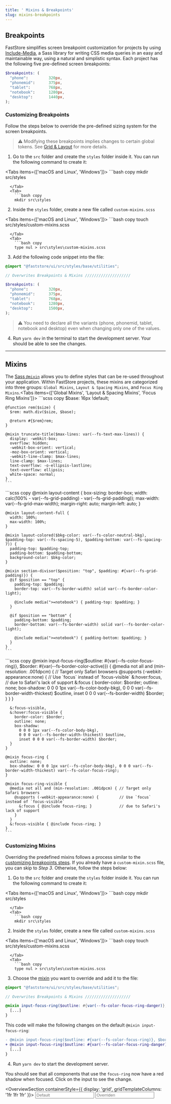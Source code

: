 ```yaml
---
title: ' Mixins & Breakpoints'
slug: mixins-breakpoints
---
```




## Breakpoints

FastStore simplifies screen breakpoint customization for projects by using [Include-Media](https://eduardoboucas.github.io/include-media/#features), a Sass library for writing CSS media queries in an easy and maintainable way, using a natural and simplistic syntax. Each project has the following five pre-defined screen breakpoints:

```scss
$breakpoints: (
  "phone":         320px,
  "phonemid":      375px,
  "tablet":        768px,
  "notebook":      1280px,
  "desktop":       1440px,
);
```

### Customizing Breakpoints

Follow the steps below to override the pre-defined sizing system for the screen breakpoints.

> ⚠️ Modifying these breakpoints implies changes to certain global tokens. See [Grid & Layout](/docs/global-tokens/grid-and-layout#breakpoints) for more details.

1. Go to the `src` folder and create the `styles` folder inside it. You can run the following command to create it:

<Tabs items={['macOS and Linux', 'Windows']}>
  <Tab>
    ```bash copy
    mkdir src/styles
```
  </Tab>
  <Tab>
    ```bash copy
    mkdir src\styles
```
  </Tab>
</Tabs>

2. Inside the `styles` folder, create a new file called `custom-mixins.scss`

<Tabs items={['macOS and Linux', 'Windows']}>
  <Tab>
    ```bash copy
    touch src/styles/custom-mixins.scss
```
  </Tab>
  <Tab>
    ```bash copy
    type nul > src\styles\custom-mixins.scss
```
  </Tab>
</Tabs>

3. Add the following code snippet into the file:

```scss {10} filename="src/styles/custom-mixins.scss" copy
@import "@faststore/ui/src/styles/base/utilities";

// Overwrites Breakpoints & Mixins ////////////////////

$breakpoints: (
  "phone":         320px,
  "phonemid":      375px,
  "tablet":        768px,
  "notebook":      1280px,
  "desktop":       1500px,
);
```

> ⚠️ You need to declare all the variants (phone, phonemid, tablet, notebook and desktop) even when changing only one of the values.

4. Run `yarn dev` in the terminal to start the development server. Your should be able to see the changes.

---

## Mixins

The [Sass `@mixin`](https://sass-lang.com/documentation/at-rules/mixin/) allows you to define styles that can be re-used throughout your application. Within FastStore projects, these mixins are categorized into three groups: `Global Mixins`, `Layout & Spacing Mixins`, and `Focus Ring Mixins`.<Tabs items={['Global Mixins', 'Layout & Spacing Mixins', 'Focus Ring Mixins']}>
  <Tab>
    ```scss copy
    $base: 16px !default;

    @function rem($size) {
      $rem: math.div($size, $base);

      @return #{$rem}rem;
    }

    @mixin truncate-title($max-lines: var(--fs-text-max-lines)) {
      display: -webkit-box;
      overflow: hidden;
      -webkit-box-orient: vertical;
      -moz-box-orient: vertical;
      -webkit-line-clamp: $max-lines;
      line-clamp: $max-lines;
      text-overflow: -o-ellipsis-lastline;
      text-overflow: ellipsis;
      white-space: normal;
    }
    ```
  </Tab>
  <Tab>
    ```scss copy
    @mixin layout-content {
      box-sizing: border-box;
      width: calc(100% - var(--fs-grid-padding) - var(--fs-grid-padding));
      max-width: var(--fs-grid-max-width);
      margin-right: auto;
      margin-left: auto;
    }

    @mixin layout-content-full {
      width: 100%;
      max-width: 100%;
    }

    @mixin layout-colored($bkg-color: var(--fs-color-neutral-bkg), $padding-top: var(--fs-spacing-5), $padding-bottom: var(--fs-spacing-7)) {
      padding-top: $padding-top;
      padding-bottom: $padding-bottom;
      background-color: $bkg-color;
    }

    @mixin section-divisor($position: "top", $padding: #{var(--fs-grid-padding)}) {
      @if $position == "top" {
        padding-top: $padding;
        border-top: var(--fs-border-width) solid var(--fs-border-color-light);

        @include media(">=notebook") { padding-top: $padding; }
      }

      @if $position == "bottom" {
        padding-bottom: $padding;
        border-bottom: var(--fs-border-width) solid var(--fs-border-color-light);

        @include media(">=notebook") { padding-bottom: $padding; }
      }
    }
    ```
  </Tab>
  <Tab>
    ```scss copy
    @mixin input-focus-ring($outline: #{var(--fs-color-focus-ring)}, $border: #{var(--fs-border-color-active)}) {
      @media not all and (min-resolution: .001dpcm) { // Target only Safari browsers
        @supports (-webkit-appearance:none) {         // Use `focus` instead of `focus-visible`
          &:hover:focus,                              // due to Safari's lack of support
          &:focus {
            border-color: $border;
            outline: none;
            box-shadow:
              0 0 0 1px var(--fs-color-body-bkg),
              0 0 0 var(--fs-border-width-thickest) $outline,
              inset 0 0 0 var(--fs-border-width) $border;
          }
        }
      }

      &:focus-visible,
      &:hover:focus-visible {
        border-color: $border;
        outline: none;
        box-shadow:
          0 0 0 1px var(--fs-color-body-bkg),
          0 0 0 var(--fs-border-width-thickest) $outline,
          inset 0 0 0 var(--fs-border-width) $border;
      }
    }

    @mixin focus-ring {
      outline: none;
      box-shadow: 0 0 0 1px var(--fs-color-body-bkg), 0 0 0 var(--fs-border-width-thickest) var(--fs-color-focus-ring);
    }

    @mixin focus-ring-visible {
      @media not all and (min-resolution: .001dpcm) { // Target only Safari browsers
        @supports (-webkit-appearance:none) {         // Use `focus` instead of `focus-visible`
          &:focus { @include focus-ring; }            // due to Safari's lack of support
        }
      }
      &:focus-visible { @include focus-ring; }
    }
    ```
  </Tab>
</Tabs>

### Customizing Mixins

Overriding the predefined mixins follows a process similar to the [customizing breakpoints steps](/docs/customizing/mixins-breakpoints#customizing-breakpoints). If you already have a `custom-mixin.scss` file, you can skip to *Step 3*. Otherwise, follow the steps below:

1. Go to the `src` folder and create the `styles` folder inside it. You can run the following command to create it:

<Tabs items={['macOS and Linux', 'Windows']}>
  <Tab>
    ```bash copy
    mkdir src/styles
```
  </Tab>
  <Tab>
    ```bash copy
    mkdir src\styles
```
  </Tab>
</Tabs>

2. Inside the `styles` folder, create a new file called `custom-mixins.scss`

<Tabs items={['macOS and Linux', 'Windows']}>
  <Tab>
    ```bash copy
    touch src/styles/custom-mixins.scss
```
  </Tab>
  <Tab>
    ```bash copy
    type nul > src\styles\custom-mixins.scss
```
  </Tab>
</Tabs>

3. Choose the [mixin](#mixins) you want to override and add it to the file:

```scss {8} filename="src/styles/custom-mixins.scss" copy
@import "@faststore/ui/src/styles/base/utilities";

// Overwrites Breakpoints & Mixins ////////////////////

@mixin input-focus-ring($outline: #{var(--fs-color-focus-ring-danger)}, $border: #{--fs-color-danger-border}) {
  [...]
}
```

This code will make the following changes on the default `@mixin input-focus-ring`:

```diff copy
- @mixin input-focus-ring($outline: #{var(--fs-color-focus-ring)}, $border: #{var(--fs-border-color-active)}) {
+ @mixin input-focus-ring($outline: #{var(--fs-color-focus-ring-danger)}, $border: #{var(--fs-color-danger-border)}) {
  [...]
}
```

4. Run `yarn dev` to start the development server.

You should see that all components that use the `focus-ring` now have a red shadow when focused. Click on the input to see the change.

<OverviewSection containerStyle={{ display: 'grid', gridTemplateColumns: '1fr 1fr 1fr' }}>
  <Input placeholder="Default" id="inputfield-default" />
  <Input placeholder="Overriden" id="inputfield-default" data-doc-input-mixin />
</OverviewSection>
